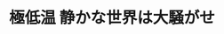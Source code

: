 ﻿---
title: "極低温 静かな世界は大騒がせ"
category: "理学院"
vol: 36
interviewee: "大熊 哲 "
url: ""
tags: ["システム","力学","伝導","導体","量子"]
pdf: "36-2.pdf"
career: ""
pdfurl: "36-2/36-2.pdf"
preface: "通常の超伝導体とは違った振る舞いをする第二種超伝導体の振る舞いを、量子力学を用いて説明する。極低温システム研究センターの紹介。"
---
